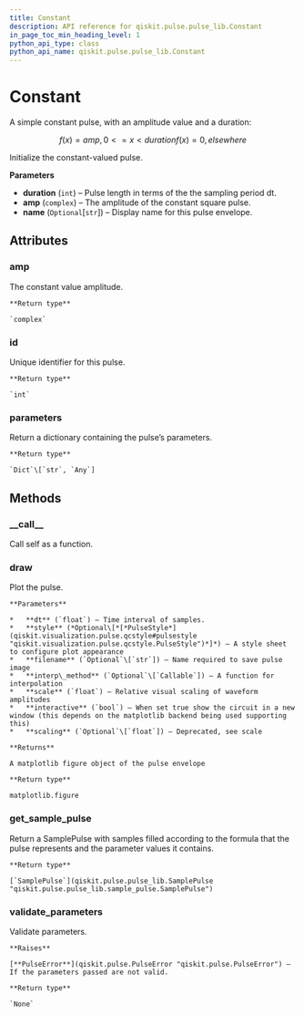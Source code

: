 ```yaml
---
title: Constant
description: API reference for qiskit.pulse.pulse_lib.Constant
in_page_toc_min_heading_level: 1
python_api_type: class
python_api_name: qiskit.pulse.pulse_lib.Constant
---
```


# Constant

<Class id="qiskit.pulse.pulse_lib.Constant" github="https://github.com/qiskit/qiskit/tree/stable/0.14/qiskit/pulse/pulse_lib/parametric_pulses.py" signature="Constant(duration, amp, name=None)">
  A simple constant pulse, with an amplitude value and a duration:

  $$
  f(x) = amp    ,  0 <= x < duration
  f(x) = 0      ,  elsewhere
  $$

  Initialize the constant-valued pulse.

  **Parameters**

  *   **duration** (`int`) – Pulse length in terms of the the sampling period dt.
  *   **amp** (`complex`) – The amplitude of the constant square pulse.
  *   **name** (`Optional`\[`str`]) – Display name for this pulse envelope.

  ## Attributes

  ### amp

  <Attribute id="qiskit.pulse.pulse_lib.Constant.amp" name="amp" signature="complex">
    The constant value amplitude.

    **Return type**

    `complex`
  </Attribute>

  ### id

  <Attribute id="qiskit.pulse.pulse_lib.Constant.id" name="id" signature="int">
    Unique identifier for this pulse.

    **Return type**

    `int`
  </Attribute>

  ### parameters

  <Attribute id="qiskit.pulse.pulse_lib.Constant.parameters" name="parameters" signature="Dict[str, Any]">
    Return a dictionary containing the pulse’s parameters.

    **Return type**

    `Dict`\[`str`, `Any`]
  </Attribute>

  ## Methods

  ### \_\_call\_\_

  <Function id="qiskit.pulse.pulse_lib.Constant.__call__" name="__call__" signature="Constant.__call__(channel)">
    Call self as a function.
  </Function>

  ### draw

  <Function id="qiskit.pulse.pulse_lib.Constant.draw" name="draw" signature="Constant.draw(dt=1, style=None, filename=None, interp_method=None, scale=1, interactive=False, scaling=None)">
    Plot the pulse.

    **Parameters**

    *   **dt** (`float`) – Time interval of samples.
    *   **style** (*Optional\[*[*PulseStyle*](qiskit.visualization.pulse.qcstyle#pulsestyle "qiskit.visualization.pulse.qcstyle.PulseStyle")*]*) – A style sheet to configure plot appearance
    *   **filename** (`Optional`\[`str`]) – Name required to save pulse image
    *   **interp\_method** (`Optional`\[`Callable`]) – A function for interpolation
    *   **scale** (`float`) – Relative visual scaling of waveform amplitudes
    *   **interactive** (`bool`) – When set true show the circuit in a new window (this depends on the matplotlib backend being used supporting this)
    *   **scaling** (`Optional`\[`float`]) – Deprecated, see scale

    **Returns**

    A matplotlib figure object of the pulse envelope

    **Return type**

    matplotlib.figure
  </Function>

  ### get\_sample\_pulse

  <Function id="qiskit.pulse.pulse_lib.Constant.get_sample_pulse" name="get_sample_pulse" signature="Constant.get_sample_pulse()">
    Return a SamplePulse with samples filled according to the formula that the pulse represents and the parameter values it contains.

    **Return type**

    [`SamplePulse`](qiskit.pulse.pulse_lib.SamplePulse "qiskit.pulse.pulse_lib.sample_pulse.SamplePulse")
  </Function>

  ### validate\_parameters

  <Function id="qiskit.pulse.pulse_lib.Constant.validate_parameters" name="validate_parameters" signature="Constant.validate_parameters()">
    Validate parameters.

    **Raises**

    [**PulseError**](qiskit.pulse.PulseError "qiskit.pulse.PulseError") – If the parameters passed are not valid.

    **Return type**

    `None`
  </Function>
</Class>

